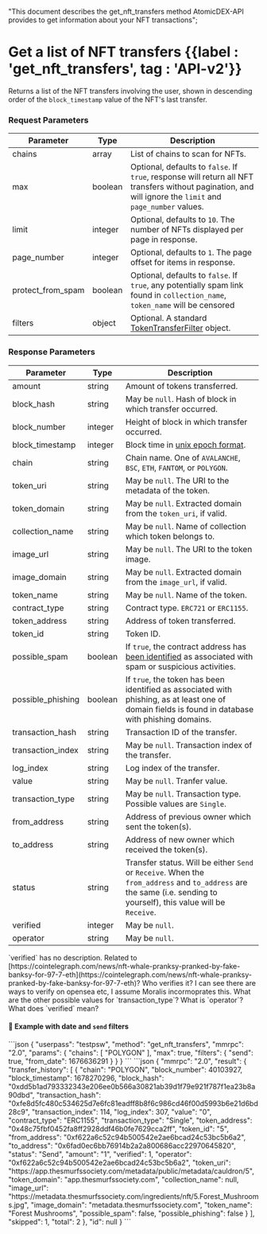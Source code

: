   "This document describes the get_nft_transfers method AtomicDEX-API provides to get information about your NFT transactions";

# Get a list of NFT transfers {{label : 'get_nft_transfers', tag : 'API-v2'}}

Returns a list of the NFT transfers involving the user, shown in descending order of the `block_timestamp` value of the NFT's last transfer.

### Request Parameters

| Parameter           | Type    | Description                                                                                                                                                |
| ------------------- | ------- | ---------------------------------------------------------------------------------------------------------------------------------------------------------- |
| chains              | array   | List of chains to scan for NFTs.                                                                                                                           |
| max                 | boolean | Optional, defaults to `false`. If `true`, response will return all NFT transfers without pagination, and will ignore the `limit` and `page_number` values. |
| limit               | integer | Optional, defaults to `10`. The number of NFTs displayed per page in response.                                                                             |
| page\_number        | integer | Optional, defaults to `1`. The page offset for items in response.                                                                                          |
| protect\_from\_spam | boolean | Optional, defaults to `false`. If `true`, any potentially spam link found in `collection_name`, `token_name` will be censored                              |
| filters             | object  | Optional. A standard [TokenTransferFilter](/atomicdex/api/v20/#token-transfer-filter) object.                                                              |

### Response Parameters

| Parameter          | Type    | Description                                                                                                                                                           |
| ------------------ | ------- | --------------------------------------------------------------------------------------------------------------------------------------------------------------------- |
| amount             | string  | Amount of tokens transferred.                                                                                                                                         |
| block\_hash        | string  | May be `null`. Hash of block in which transfer occurred.                                                                                                              |
| block\_number      | integer | Height of block in which transfer occurred.                                                                                                                           |
| block\_timestamp   | integer | Block time in [unix epoch format](https://www.epochconverter.com/).                                                                                                   |
| chain              | string  | Chain name. One of `AVALANCHE`, `BSC`, `ETH`, `FANTOM`, or `POLYGON`.                                                                                                 |
| token\_uri         | string  | May be `null`. The URI to the metadata of the token.                                                                                                                  |
| token\_domain      | string  | May be `null`. Extracted domain from the `token_uri`, if valid.                                                                                                       |
| collection\_name   | string  | May be `null`. Name of collection which token belongs to.                                                                                                             |
| image\_url         | string  | May be `null`. The URI to the token image.                                                                                                                            |
| image\_domain      | string  | May be `null`. Extracted domain from the `image_url`, if valid.                                                                                                       |
| token\_name        | string  | May be `null`. Name of the token.                                                                                                                                     |
| contract\_type     | string  | Contract type. `ERC721` or `ERC1155`.                                                                                                                                 |
| token\_address     | string  | Address of token transferred.                                                                                                                                         |
| token\_id          | string  | Token ID.                                                                                                                                                             |
| possible\_spam     | boolean | If `true`, the contract address has [been identified](https://docs.moralis.io/web3-data-api/evm/nft-spam-detection) as associated with spam or suspicious activities. |
| possible\_phishing | boolean | If `true`, the token has been identified as associated with phishing, as at least one of domain fields is found in database with phishing domains.                    |
| transaction\_hash  | string  | Transaction ID of the transfer.                                                                                                                                       |
| transaction\_index | string  | May be `null`. Transaction index of the transfer.                                                                                                                     |
| log\_index         | string  | Log index of the transfer.                                                                                                                                            |
| value              | string  | May be `null`. Tranfer value.                                                                                                                                         |
| transaction\_type  | string  | May be `null`. Transaction type. Possible values are `Single`.                                                                                                        |
| from\_address      | string  | Address of previous owner which sent the token(s).                                                                                                                    |
| to\_address        | string  | Address of new owner which received the token(s).                                                                                                                     |
| status             | string  | Transfer status. Will be either `Send` or `Receive`. When the `from_address` and `to_address` are the same (i.e. sending to yourself), this value will be `Receive`.  |
| verified           | integer | May be `null`.                                                                                                                                                        |
| operator           | string  | May be `null`.                                                                                                                                                        |

<DevComment>
  `verified` has no description. Related to [https://cointelegraph.com/news/nft-whale-pranksy-pranked-by-fake-banksy-for-97-7-eth](https://cointelegraph.com/news/nft-whale-pranksy-pranked-by-fake-banksy-for-97-7-eth)? Who verifies it? I can see there are ways to verify on opensea etc, I assume Moralis incormoprates this.
  What are the other possible values for `transaction_type`?
  What is `operator`?
  What does `verified` mean?
</DevComment>

#### 📌 Example with date and `send` filters

<CodeGroup title="Get a list of NFT transfers" tag="POST" label="get_nft_transfers" mm2MethodDecorate="true">
  ```json
  {
    "userpass": "testpsw",
    "method": "get_nft_transfers",
    "mmrpc": "2.0",
    "params": {
      "chains": [
        "POLYGON"
      ],
      "max": true,
      "filters": {
        "send": true,
        "from_date": 1676636291
      }
    }
  }
  ```
</CodeGroup>

<CollapsibleSection expandedText="Hide Response" collapsedText="Show Response">
  ```json
  {
    "mmrpc": "2.0",
    "result": {
      "transfer_history": [
        {
          "chain": "POLYGON",
          "block_number": 40103927,
          "block_timestamp": 1678270296,
          "block_hash": "0xdd5b1ad793332343e206ee0b566a30821ab39d1f79e921f787f1ea23b8a90dbd",
          "transaction_hash": "0xfe8d5fc480c534625d7e6fc81eadff8b8f6c986cd46f00d5993b6e21d6bd28c9",
          "transaction_index": 114,
          "log_index": 307,
          "value": "0",
          "contract_type": "ERC1155",
          "transaction_type": "Single",
          "token_address": "0x48c75fbf0452fa8ff2928ddf46b0fe7629cca2ff",
          "token_id": "5",
          "from_address": "0xf622a6c52c94b500542e2ae6bcad24c53bc5b6a2",
          "to_address": "0x6fad0ec6bb76914b2a2a800686acc22970645820",
          "status": "Send",
          "amount": "1",
          "verified": 1,
          "operator": "0xf622a6c52c94b500542e2ae6bcad24c53bc5b6a2",
          "token_uri": "https://app.thesmurfssociety.com/metadata/public/metadata/cauldron/5",
          "token_domain": "app.thesmurfssociety.com",
          "collection_name": null,
          "image_url": "https://metadata.thesmurfssociety.com/ingredients/nft/5.Forest_Mushrooms.jpg",
          "image_domain": "metadata.thesmurfssociety.com",
          "token_name": "Forest Mushrooms",
          "possible_spam": false,
          "possible_phishing": false
        }
      ],
      "skipped": 1,
      "total": 2
    },
    "id": null
  }
  ```
</CollapsibleSection>
